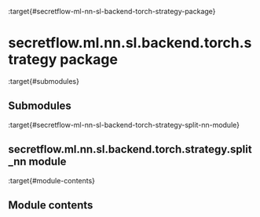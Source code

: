 :target{#secretflow-ml-nn-sl-backend-torch-strategy-package}

# secretflow\.ml.nn.sl.backend.torch.strategy package

:target{#submodules}

## Submodules

:target{#secretflow-ml-nn-sl-backend-torch-strategy-split-nn-module}

## secretflow\.ml.nn.sl.backend.torch.strategy.split\_nn module

:target{#module-contents}

## Module contents
